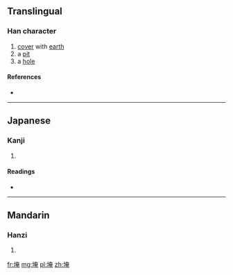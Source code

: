 {{also|垵}}
==Translingual==

===Han character===
{{Han char|rn=32|rad=土|as=08|sn=11|four=|canj=土大中山 (GKLU)|ids=⿰[[土]][[奄]]}}

# [[cover]] with [[earth]]
# a [[pit]]
# a [[hole]]

====References====
* {{Han ref|kx=0230.420|dkj=05181|dj=0467.030|hdz=10452.020|uh=57EF|ud=22511}}

----

==Japanese==

===Kanji===
{{ja-kanji|grade=|rs=土08}}

# {{defn|lang=ja|sort=土08}}

====Readings====
* {{ja-readings|on=[[えん]] (en), [[あん]] (an), [[おん]] (on)|kun=[[あな]] (ana)}}

----

==Mandarin==

===Hanzi===
{{cmn-hanzi|tra=垵|pin=[[ǎn]] ([[an3]])|wg=an<sup>3</sup>}}

# {{defn|lang=cmn|sort=土08}}

[[fr:埯]]
[[mg:埯]]
[[pl:埯]]
[[zh:埯]]